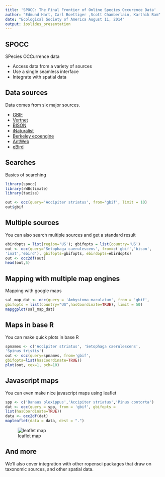 ```yaml
---
title: 'SPOCC: The Final Frontier of Online Species Occurence Data'
author: "Edmund Hart, Carl Boettiger ,Scott Chamberlain, Karthik Ram"
date: "Ecological Society of America August 11, 2014"
output: ioslides_presentation
---
```


## SPOCC

SPecies OCCurrence data

- Access data from a variety of sources
- Use a single seamless interface
- Integrate with spatial data


## Data sources

Data comes from six major sources.

- [GBIF][gbif] 
- [Vertnet][vertnet] 
- [BISON][bison] 
- [iNaturalist][inat] 
- [Berkeley ecoengine][ecoengine]
- [AntWeb][antweb]
- [eBird][ebird]

[gbif]: https://github.com/ropensci/rgbif
[vertnet]: https://github.com/ropensci/rvertnet
[bison]: https://github.com/ropensci/rbison
[inat]: https://github.com/ropensci/rinat
[taxize]: https://github.com/ropensci/taxize
[ecoengine]: https://github.com/ropensci/ecoengine
[antweb]: http://antweb.org/
[ebird]: http://ebird.org/content/ebird/

## Searches
Basics of searching
```r
library(spocc)
library(rWBclimate)
library(taxize)
```


```r
out <- occ(query='Accipiter striatus', from='gbif', limit = 10)
out$gbif

```

## Multiple sources
You can also search multiple sources and get a standard result
```r
ebirdopts = list(region='US'); gbifopts = list(country='US')
out <- occ(query='Setophaga caerulescens', from=c('gbif','bison',
'inat','ebird'), gbifopts=gbifopts, ebirdopts=ebirdopts)
out <- occ2df(out)
head(out,5)
```

## Mapping with multiple map engines

Mapping with google maps
```r
sal_map_dat <- occ(query = 'Ambystoma maculatum', from = 'gbif', 
gbifopts = list(country="US",hasCoordinate=TRUE), limit = 50)
mapggplot(sal_map_dat)

```

## Maps in base R

You can make quick plots in base R

```r
spnames <- c('Accipiter striatus', 'Setophaga caerulescens', 
'Spinus tristis')
out <- occ(query=spnames, from='gbif', 
gbifopts=list(hasCoordinate=TRUE))
plot(out, cex=1, pch=10)

```

## Javascript maps

You can even make nice javascript maps using leaflet

```r
spp <- c('Danaus plexippus','Accipiter striatus','Pinus contorta')
dat <- occ(query = spp, from = 'gbif', gbifopts = 
list(hasCoordinate=TRUE))
data <- occ2df(dat)
mapleaflet(data = data, dest = ".")

```

![leaflet map](img/leaflet.png)

## And more

We'll also cover integration with other ropensci packages that draw on taxonomic sources, and other spatial data.


